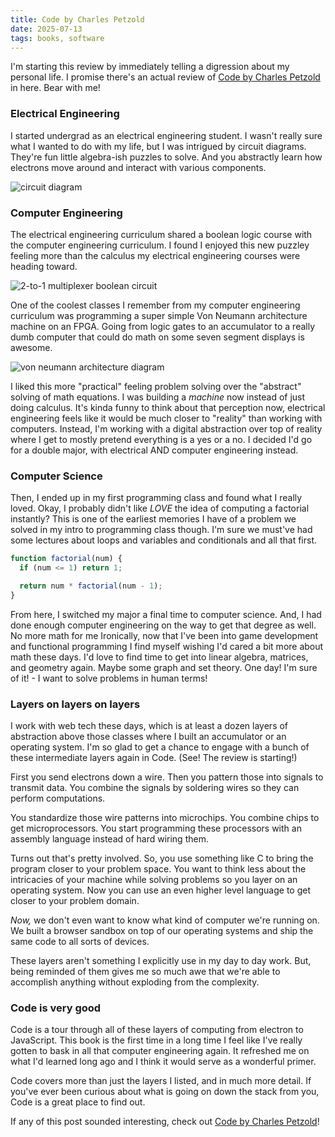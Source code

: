 ```yaml
---
title: Code by Charles Petzold
date: 2025-07-13
tags: books, software
---
```


I'm starting this review by immediately telling a digression about my personal life. I promise there's an actual review of [Code by Charles Petzold](https://www.codehiddenlanguage.com/) in here. Bear with me!

### Electrical Engineering

I started undergrad as an electrical engineering student. I wasn't really sure what I wanted to do with my life, but I was intrigued by circuit diagrams. They're fun little algebra-ish puzzles to solve. And you abstractly learn how electrons move around and interact with various components.

![circuit diagram](./circuit-diagram.png)

### Computer Engineering

The electrical engineering curriculum shared a boolean logic course with the computer engineering curriculum. I found I enjoyed this new puzzley feeling more than the calculus my electrical engineering courses were heading toward.

![2-to-1 multiplexer boolean circuit](./2-to-1-multiplexer.png)

One of the coolest classes I remember from my computer engineering curriculum was programming a super simple Von Neumann architecture machine on an FPGA. Going from logic gates to an accumulator to a really dumb computer that could do math on some seven segment displays is awesome.

![von neumann architecture diagram](./von-neumann.png)

I liked this more "practical" feeling problem solving over the "abstract" solving of math equations. I was building a _machine_ now instead of just doing calculus. <Note>It's kinda funny to think about that perception now, electrical engineering feels like it would be much closer to "reality" than working with computers. Instead, I'm working with a digital abstraction over top of reality where I get to mostly pretend everything is a yes or a no.</Note> I decided I'd go for a double major, with electrical AND computer engineering instead.

### Computer Science

Then, I ended up in my first programming class and found what I really loved. <Note>Okay, I probably didn't like _LOVE_ the idea of computing a factorial instantly? This is one of the earliest memories I have of a problem we solved in my intro to programming class though. I'm sure we must've had some lectures about loops and variables and conditionals and all that first.</Note>

```ts
function factorial(num) {
  if (num <= 1) return 1;

  return num * factorial(num - 1);
}
```

From here, I switched my major a final time to computer science. And, I had done enough computer engineering on the way to get that degree as well. No more math for me <Note>Ironically, now that I've been into game development and functional programming I find myself wishing I'd cared a bit more about math these days. I'd love to find time to get into linear algebra, matrices, and geometry again. Maybe some graph and set theory. One day! I'm sure of it!</Note> - I want to solve problems in human terms!

### Layers on layers on layers

I work with web tech these days, which is at least a dozen layers of abstraction above those classes where I built an accumulator or an operating system. I'm so glad to get a chance to engage with a bunch of these intermediate layers again in Code. (See! The review is starting!)

First you send electrons down a wire. Then you pattern those into signals to transmit data. You combine the signals by soldering wires so they can perform computations.

You standardize those wire patterns into microchips. You combine chips to get microprocessors. You start programming these processors with an assembly language instead of hard wiring them.

Turns out that's pretty involved. So, you use something like C to bring the program closer to your problem space. You want to think less about the intricacies of your machine while solving problems so you layer on an operating system. Now you can use an even higher level language to get closer to your problem domain.

_Now,_ we don't even want to know what kind of computer we're running on. We built a browser sandbox on top of our operating systems and ship the same code to all sorts of devices.

These layers aren't something I explicitly use in my day to day work. But, being reminded of them gives me so much awe that we're able to accomplish anything without exploding from the complexity.

### Code is very good

Code is a tour through all of these layers of computing from electron to JavaScript. This book is the first time in a long time I feel like I've really gotten to bask in all that computer engineering again. It refreshed me on what I'd learned long ago and I think it would serve as a wonderful primer.

Code covers more than just the layers I listed, and in much more detail. If you've ever been curious about what is going on down the stack from you, Code is a great place to find out.

If any of this post sounded interesting, check out [Code by Charles Petzold](https://www.codehiddenlanguage.com/)!
